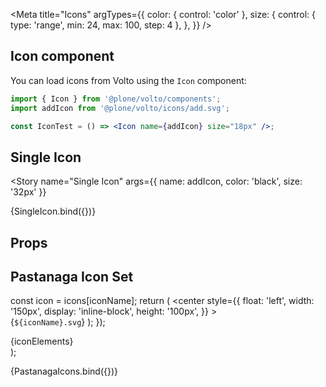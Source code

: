 

<Meta
  title="Icons"
  argTypes={{
    color: { control: 'color' },
    size: {
      control: { type: 'range', min: 24, max: 100, step: 4 },
    },
  }}
/>

## Icon component

You can load icons from Volto using the `Icon` component:

```jsx static
import { Icon } from '@plone/volto/components';
import addIcon from '@plone/volto/icons/add.svg';

const IconTest = () => <Icon name={addIcon} size="18px" />;
```

## Single Icon


<Story
  name="Single Icon"
  args={{ name: addIcon, color: 'black', size: '32px' }}
>
  {SingleIcon.bind({})}
</Story>

## Props

<ArgsTable of={IconComponent} />

## Pastanaga Icon Set

  const icon = icons[iconName];
  return (
    <center
      style={{
        float: 'left',
        width: '150px',
        display: 'inline-block',
        height: '100px',
      }}
    >
      <IconComponent key={iconName} name={icon} /> <br />
      {`${iconName}.svg`}
    </center>
  );
});

  <div style={{ overflow: 'hidden' }}>{iconElements}</div>
);

<Story name="Pastanaga Icon Set">{PastanagaIcons.bind({})}</Story>
